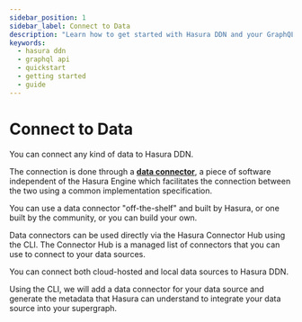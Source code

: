 ```yaml
---
sidebar_position: 1
sidebar_label: Connect to Data
description: "Learn how to get started with Hasura DDN and your GraphQL API."
keywords:
  - hasura ddn
  - graphql api
  - quickstart
  - getting started
  - guide
---
```


# Connect to Data

You can connect any kind of data to Hasura DDN.

The connection is done through a [**data connector**](/connectors/overview.mdx), a piece of software independent of
the Hasura Engine which facilitates the connection between the two using a common implementation specification.

You can use a data connector "off-the-shelf" and built by Hasura, or one built by the community, or you can build
your own.

Data connectors can be used directly via the Hasura Connector Hub using the CLI. The Connector Hub is a managed list of
connectors that you can use to connect to your data sources.

You can connect both cloud-hosted and local data sources to Hasura DDN.

Using the CLI, we will add a data connector for your data source and generate the metadata that Hasura can
understand to integrate your data source into your supergraph.
